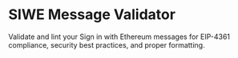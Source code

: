 # SIWE Message Validator

Validate and lint your Sign in with Ethereum messages for EIP-4361 compliance, security best practices, and proper formatting.


<SiweValidator />